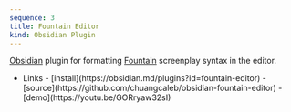 ```yaml
---
sequence: 3
title: Fountain Editor
kind: Obsidian Plugin
---
```




[Obsidian](https://obsidian.md) plugin for formatting [Fountain](https://fountain.io) screenplay syntax in the editor.

- <Icon name="lucide:link" />
  <span class="sr-only">Links</span>
  - [<Icon name="simple-icons:obsidian" />install](https://obsidian.md/plugins?id=fountain-editor)
  - [<Icon name="mdi:github" />source](https://github.com/chuangcaleb/obsidian-fountain-editor)
  - [<Icon name="mdi:youtube" />demo](https://youtu.be/GORryaw32sI)
